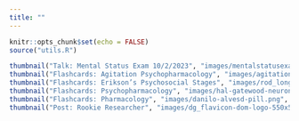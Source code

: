 ```yaml
---
title: ""
---
```


<link rel="icon" type="image/png" href="image/dg_flavicon-dom-logo-550x550-NoBackground.png">

```r
knitr::opts_chunk$set(echo = FALSE)
source("utils.R")
```

```r
thumbnail("Talk: Mental Status Exam 10/2/2023", "images/mentalstatusexam.png", "https://bit.ly/mentalstatusexam")
thumbnail("Flashcards: Agitation Psychopharmacology", "images/agitation_psychopharmacology.png", "agitation_psychopharmacology.html")
thumbnail("Flashcards: Erikson’s Psychosocial Stages", "images/rod_long_unsplash.png", "eriksons_stages.html")
thumbnail("Flashcards: Psychopharmacology", "images/hal-gatewood-neuron.png","")
thumbnail("Flashcards: Pharmacology", "images/danilo-alvesd-pill.png", "pharmacology_anki.html")
thumbnail("Post: Rookie Researcher", "images/dg_flavicon-dom-logo-550x550-NoBackground.png", "rookie_researcher.html")
```
